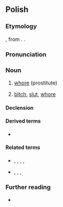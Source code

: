 {{also|dziwką}}
==Polish==

===Etymology===
{{inh+|pl|zlw-opl|dziéwka}}, from {{inh|pl|sla-pro|*děvъka}}. {{doublet|pl|dziewka|t1=girl}}.

===Pronunciation===
{{pl-p|a=Pl-dziwka.ogg}}

===Noun===
{{pl-noun|f|dim=dziweczka|aug=dziwa}}

# {{lb|pl|slang}} [[whore]] (prostitute)
#: {{syn|pl|kurwa|prostytutka}}
# {{lb|pl|offensive}} [[bitch]], [[slut]], [[whore]]

====Declension====
{{pl-decl-noun-f}}

====Derived terms====
* {{q|noun}} {{l|pl|dziwkarz}}

====Related terms====
* {{q|nouns}} {{l|pl|dziewczę}}, {{l|pl|dziewczyna}}, {{l|pl|dziewica}}, {{l|pl|dziewoja}}, {{l|pl|dziewucha}}
* {{q|adjectives}} {{l|pl|dziewczęcy}}, {{l|pl|dziewczyński}}, {{l|pl|dziewiczy}}, {{l|pl|dziewuszy}}

===Further reading===
* {{R:PWN}}

{{C|pl|Female people|Prostitution}}